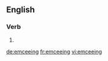 ==English==

===Verb===
{{head|en}}

# {{present participle of|emcee|lang=en}}

[[de:emceeing]]
[[fr:emceeing]]
[[vi:emceeing]]